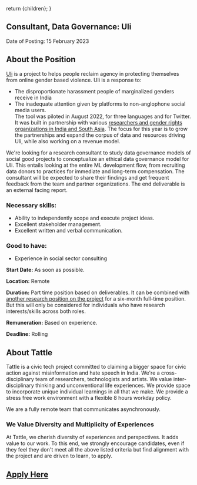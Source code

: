 
  return <DefaultLayoutNarrow>{children}</DefaultLayoutNarrow>;
}

## Consultant, Data Governance: Uli

Date of Posting: 15 February 2023

## About the Position
[Uli](uli.tattle.co.in) is a project to helps people reclaim agency in protecting themselves from online gender based violence. Uli is a response to:
- The disproportionate harassment people of marginalized genders receive in India
- The inadequate attention given by platforms to non-anglophone social media users.  
The tool was piloted in August 2022, for three languages and for Twitter. It was built in partnership with various [researchers and gender rights organizations in India and South Asia](https://uli.tattle.co.in/about). The focus for this year is to grow the partnerships and expand the corpus of data and resources driving Uli, while also working on a revenue model. 

We're looking for a research consultant to study data governance models of social good projects to conceptualize an ethical data governance model for Uli. This entails looking at the entire ML development flow, from recruiting data donors to practices for immediate and long-term compensation. The consultant will be expected to share their findings and get frequent feedback from the team and partner organizations. The end deliverable is an external facing report. 


### Necessary skills: 
- Ability to independently scope and execute project ideas.
- Excellent stakeholder management.  
- Excellent written and verbal communication. 

### Good to have:
- Experience in social sector consulting


**Start Date:** As soon as possible.

**Location:** Remote

**Duration:** Part time position based on deliverables. 
It can be combined with [another research position on the project](https://tattle.co.in/career/uli-research-1/) for a six-month full-time position. But this will only be considered for individuals who have research interests/skills across both roles.  

**Remuneration:** Based on experience. 

**Deadline:** Rolling 

## About Tattle
Tattle is a civic tech project committed to claiming a bigger space for civic action against misinformation and hate speech in India. We're a cross-disciplinary team of researchers, technologists and artists. We value inter-disciplinary thinking and unconventional life experiences. We provide space to incorporate unique individual learnings in all that we make. We provide a stress free work environment with a flexible 8 hours workday policy. 


We are a fully remote team that communicates asynchronously.

### We Value Diversity and Multiplicity of Experiences
At Tattle, we cherish diversity of experiences and perspectives. It adds value to our work. To this end, we strongly encourage candidates, even if they feel they don't meet all the above listed criteria but find alignment with the project and are driven to learn, to apply.

## [Apply Here](https://docs.google.com/forms/d/e/1FAIpQLSf9kH9vWZoscBzxMITtxbTlmUJlogj9HejsZXUjs_H1dzssuQ/viewform?usp=sf_link)
